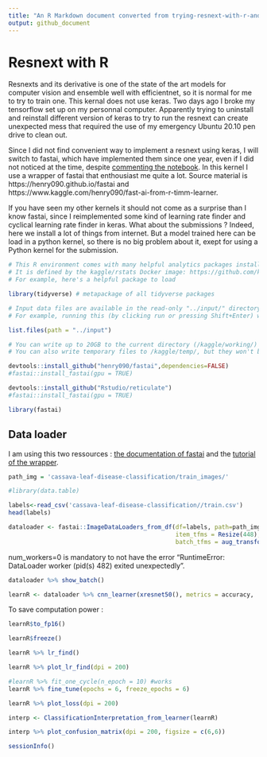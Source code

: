 ```yaml
---
title: "An R Markdown document converted from trying-resnext-with-r-and-fastai.ipynb from kaggle"
output: github_document
---
```


# Resnext with R

Resnexts and its derivative is one of the state of the art models for computer vision and ensemble well with efficientnet, so it is normal for me to try to train one. This kernal does not use keras. Two days ago I broke my tensorflow set up on my personnal computer. Apparently trying to uninstall and reinstall different version of keras to try to run the resnext can create unexpected mess that required the use of my emergency Ubuntu 20.10 pen drive to clean out.

Since I did not find convenient way to implement a resnext using keras, I will switch to fastai, which have implemented them since one year, even if I did not noticed at the time, despite [commenting the notebook](https://www.kaggle.com/jhoward/from-prototyping-to-submission-fastai). In this kernel I use a wrapper of fastai that enthousiast me quite a lot. Source material is https://henry090.github.io/fastai and https://www.kaggle.com/henry090/fast-ai-from-r-timm-learner.

If you have seen my other kernels it should not come as a surprise than I know fastai, since I reimplemented some kind of learning rate finder and cyclical learning rate finder in keras. What about the submissions ? Indeed, here we install a lot of things from internet. But a model trained here can be load in a python kernel, so there is no big problem about it, exept for using a Python kernel for the submission.

```r
# This R environment comes with many helpful analytics packages installed
# It is defined by the kaggle/rstats Docker image: https://github.com/kaggle/docker-rstats
# For example, here's a helpful package to load

library(tidyverse) # metapackage of all tidyverse packages

# Input data files are available in the read-only "../input/" directory
# For example, running this (by clicking run or pressing Shift+Enter) will list all files under the input directory

list.files(path = "../input")

# You can write up to 20GB to the current directory (/kaggle/working/) that gets preserved as output when you create a version using "Save & Run All" 
# You can also write temporary files to /kaggle/temp/, but they won't be saved outside of the current session
```

```r
devtools::install_github("henry090/fastai",dependencies=FALSE)
#fastai::install_fastai(gpu = TRUE)
```

```r
devtools::install_github("Rstudio/reticulate")
#fastai::install_fastai(gpu = TRUE)
```

```r
library(fastai)
```

## Data loader

I am using this two ressources : [the documentation of fastai](https://docs.fast.ai/vision.data.html#ImageDataLoaders.from_df) and the [tutorial of the wrapper](https://henry090.github.io/fastai/articles/basic_img_class.html).

```r
path_img = 'cassava-leaf-disease-classification/train_images/'
```

```r
#library(data.table)
```

```r
labels<-read_csv('cassava-leaf-disease-classification//train.csv')
head(labels)
```

```r
dataloader <- fastai::ImageDataLoaders_from_df(df=labels, path=path_img, bs=16, seed=6, 
                                               item_tfms = Resize(448),
                                               batch_tfms = aug_transforms(size=224, min_scale=0.75))
```

num_workers=0 is mandatory to not have the error "RuntimeError: DataLoader worker (pid(s) 482) exited unexpectedly".

```r
dataloader %>% show_batch()
```


```r
learnR <- dataloader %>% cnn_learner(xresnet50(), metrics = accuracy,  model_dir="fastai_model/") #prettier
```

To save computation power :

```r
learnR$to_fp16()
```


```r
learnR$freeze()
```

```r
learnR %>% lr_find()
```


```r
learnR %>% plot_lr_find(dpi = 200)
```



```r
#learnR %>% fit_one_cycle(n_epoch = 10) #works
learnR %>% fine_tune(epochs = 6, freeze_epochs = 6)
```

```r
learnR %>% plot_loss(dpi = 200)
```


```r
interp <- ClassificationInterpretation_from_learner(learnR)

interp %>% plot_confusion_matrix(dpi = 200, figsize = c(6,6))
```

```r
sessionInfo()
```


